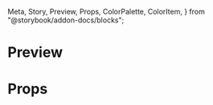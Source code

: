   Meta,
  Story,
  Preview,
  Props,
  ColorPalette,
  ColorItem,
} from "@storybook/addon-docs/blocks";

<Meta title="Text" />

# Preview

<Preview>
  <Story
    name="Text"
    parameters={{
      design: {
        type: "figma",
        url:
          "https://www.figma.com/file/JdbljcIvyMoEVsBZgsg7bbu8/1.-Apps-Styleguide-and-Components?node-id=2451%3A0",
      },
    }}
  >
    <AllText />
  </Story>
</Preview>

# Props

<Props of={Text} />
